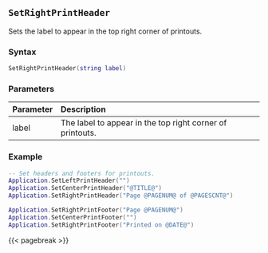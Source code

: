 ## `SetRightPrintHeader`

Sets the label to appear in the top right corner of printouts\index{Printing!headers \& footers}.

### Syntax {-}

``` .lua
SetRightPrintHeader(string label)
```

### Parameters {-}

**Parameter** | **Description**
| :-- | :-- |
label | The label to appear in the top right corner of printouts.

### Example {-}

``` .lua
-- Set headers and footers for printouts.
Application.SetLeftPrintHeader("")
Application.SetCenterPrintHeader("@TITLE@")
Application.SetRightPrintHeader("Page @PAGENUM@ of @PAGESCNT@")

Application.SetRightPrintFooter("Page @PAGENUM@")
Application.SetCenterPrintFooter("")
Application.SetRightPrintFooter("Printed on @DATE@")
```

{{< pagebreak >}}


